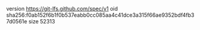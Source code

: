 version https://git-lfs.github.com/spec/v1
oid sha256:f0ab152f6b1f0b537eabb0cc085aa4c41dce3a315f66ae9352bdf4fb37d0561e
size 52313
